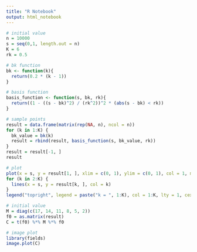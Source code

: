 ```yaml
---
title: "R Notebook"
output: html_notebook
---
```


```r
# initial value
n = 10000
s = seq(0,1, length.out = n)
K = 6
rk = 0.5
```

```r
# bk function
bk <- function(k){
  return(0.2 * (k - 1))
}

# basis function
basis_function <- function(s, bk, rk){
  return((1 - ((s - bk)^2) / (rk^2))^2 * (abs(s - bk) < rk))
}
```

```r
# sample points
result = data.frame(matrix(rep(NA, n), ncol = n))
for (k in 1:K) {
  bk_value = bk(k)
  result = rbind(result, basis_function(s, bk_value, rk))
}
result = result[-1, ]
result
```

```r
# plot
plot(x = s, y = result[1, ], xlim = c(0, 1), ylim = c(0, 1), col = 1, main = "basis function", xlab = "S", ylab = "f(s)", type = "l")
for (k in 2:K) {
  lines(x = s, y = result[k, ], col = k)
}
legend("topright", legend = paste("k = ", 1:K), col = 1:K, lty = 1, cex = 0.8)
```

```r
# initial value
M = diag(c(17, 14, 11, 8, 5, 2))
f0 = as.matrix(result)
C = t(f0) %*% M %*% f0
```

```r
# image plot
library(fields)
image.plot(C)
```











